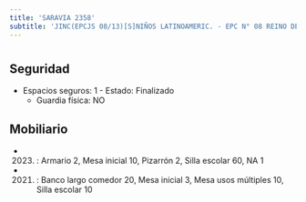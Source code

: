 ```yaml
---
title: 'SARAVIA 2358'
subtitle: 'JINC(EPCJS 08/13)[S]NIÑOS LATINOAMERIC. - EPC N° 08 REINO DE THAILANDIA - CENOF CENTRO HOMERO'
---
```


#


## Seguridad

*  Espacios seguros: 1 - Estado: Finalizado 
    + Guardia física: NO





## Mobiliario

*  (2023) : Armario 2, Mesa inicial 10, Pizarrón 2, Silla escolar 60, NA 1 

*  (2021) : Banco largo comedor 20, Mesa inicial 3, Mesa usos múltiples 10, Silla escolar 10 



